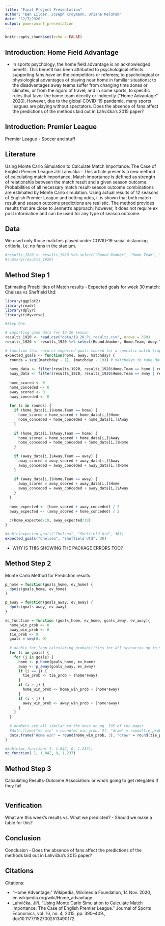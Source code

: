 ```yaml
---
title: "Final Project Presentation"
author: "Ben Eilder, Joseph Kroymann, Oriana Meldrum"
date: "12/7/2020"
output: powerpoint_presentation
---
```


```r
knitr::opts_chunk$set(echo = FALSE)
```



## Introduction: Home Field Advantage

- In sports psychology, the home field advantage is an acknowledged benefit. This benefit has been attributed to psychological effects supporting fans have on the competitors or referees; to psychological or physiological advantages of playing near home in familiar situations; to the disadvantages away teams suffer from changing time zones or climates, or from the rigors of travel; and in some sports, to specific rules that favor the home team directly or indirectly (“Home Advantage” 2020). However, due to the global COVID-19 pandemic, many sports leagues are playing without spectators. Does the absence of fans affect the predictions of the methods laid out in Lahvička’s 2015 paper?

## Introduction: Premier League

Premier League
- Soccer and stuff

## Literature 

Using Monte Carlo Simulation to Calculate Match Importance:
The Case of English Premier League
Jiřı́ Lahvička
- This article presents a new method of calculating match importance. Match
importance is defined as strength of relationship between the match result and a
given season outcome. Probabilities of all necessary match result-season outcome
combinations are estimated by Monte Carlo simulation. Using actual results of 12
seasons of English Premier League and betting odds, it is shown that both match
result and season outcome predictions are realistic. The method provides results
that are close to Jennett’s approach; however, it does not require ex post information and can be used for any type of season outcome.

## Data

We used only those matches played under COVID-19 social distancing critieria, i.e. no fans in the stadium. 

```r


#results_1920 <- results_1920 %>% select("Round Number", "Home Team", "Away Team", "Home", "Away")
#summary(results_1920)
```

## Method Step 1

Estimating Proabilities of Match results
- Expected goals for week 30 match: Chelsea vs Sheffield Utd: 

```r
library(ggplot2)
library(readr)
library(dplyr)
library(tidyverse)

#Step One

# importing game data for 19-20 season
results_1920 <- read.csv("data/19_20_PL_results.csv", nrows = 380)
results_1920 <- results_1920 %>% select(Round.Number, Home.Team, Away.Team, Home, Away)

# function that returns expected goals scored for a specific match (input two teams and a matchday)
expected_goals <- function(home, away, matchday) {
  rounds = seq((matchday - 1), (matchday - 19)) # matchdays to take data from
  
  home_data <- filter(results_1920, results_1920$Home.Team == home | results_1920$Away.Team == home)
  away_data <- filter(results_1920, results_1920$Home.Team == away | results_1920$Away.Team == away)
  
  home_scored <- 0
  home_conceded <- 0
  away_scored <- 0
  away_conceded <- 0
  
  for (i in rounds) {
    if (home_data[i,]$Home.Team == home) {
      home_scored = home_scored + home_data[i,]$Home
      home_conceded = home_conceded + home_data[i,]$Away
    }
    
    if (home_data[i,]$Away.Team == home) {
      home_scored = home_scored + home_data[i,]$Away
      home_conceded = home_conceded + home_data[i,]$Home
    }
    
    if (away_data[i,]$Away.Team == away) {
      away_scored = away_scored + away_data[i,]$Away
      away_conceded = away_conceded + away_data[i,]$Home
    }
    
    if (away_data[i,]$Home.Team == away) {
      away_scored = away_scored + away_data[i,]$Home
      away_conceded = away_conceded + away_data[i,]$Away
    }
  }
  
  home_expected <- (home_scored + away_conceded) / 2
  away_expected <- (away_scored + home_conceded) / 2
  
  c(home_expected/19, away_expected/19)
}

#kable(expected_goals("Chelsea", "Sheffield Utd", 30))
expected_goals("Chelsea", "Sheffield Utd", 30)
```
- WHY IS THIS SHOWING THE PACKAGE ERRORS TOO?

## Method Step 2

Monte Carlo Method for Prediction results

```r

p_home = function(goals_home, ev_home) {
  dpois(goals_home, ev_home)
}

p_away = function(goals_away, ev_away) {
  dpois(goals_away, ev_away)
}

mc_function = function (goals_home, ev_home, goals_away, ev_away){
  home_win_prob <- 0 
  away_win_prob <- 0
  tie_prob <- 0
  goals = seq(0, 9)
  
  # double for loop calculating probabilities for all scenarios up to 9 goals each (i = mc, j = mu)
  for (i in goals) {
    for (j in goals) {
      home <- p_home(goals_home, ev_home)
      away <- p_away(goals_away, ev_away)
      if (i == j) {
        tie_prob <- tie_prob + (home*away)
      }
      if (i > j) {
        home_win_prob <- home_win_prob + (home*away)
      }
      if (i < j) {
        away_win_prob <- away_win_prob + (home*away)
      }
    }
  }
  
  # numbers are all similar to the ones on pg. 395 of the paper
  #data.frame("mc win" = round(mc_win_prob, 3), "draw" = round(tie_prob, 3), "mu win" = round(mu_win_prob, 3))
  data.frame("Home win" = round(home_win_prob, 3), "draw" = round(tie_prob, 3), "Away win" = round(away_win_prob, 3)) 
}

#kable(mc_function( 1, 1.842, 0, 1.237))
mc_function( 1, 1.842, 0, 1.237)
```


## Method Step 3

Calculating Results-Outcome Association:
or who's going to get relegated if they fail

```r

```


## Verification

What are this week's results vs. What we predicted? 
- Should we make a table for this?

## Conclusion

Conclusion 
- Does the absence of fans affect the predictions of the methods laid out in Lahvička’s 2015 paper?

## Citations

Citations:

- “Home Advantage.” Wikipedia, Wikimedia Foundation, 14 Nov. 2020, en.wikipedia.org/wiki/Home_advantage.
- Lahvička, Jiří. “Using Monte Carlo Simulation to Calculate Match Importance: The Case of English Premier League.” Journal of Sports Economics, vol. 16, no. 4, 2015, pp. 390–409., doi:10.1177/1527002513490172.

